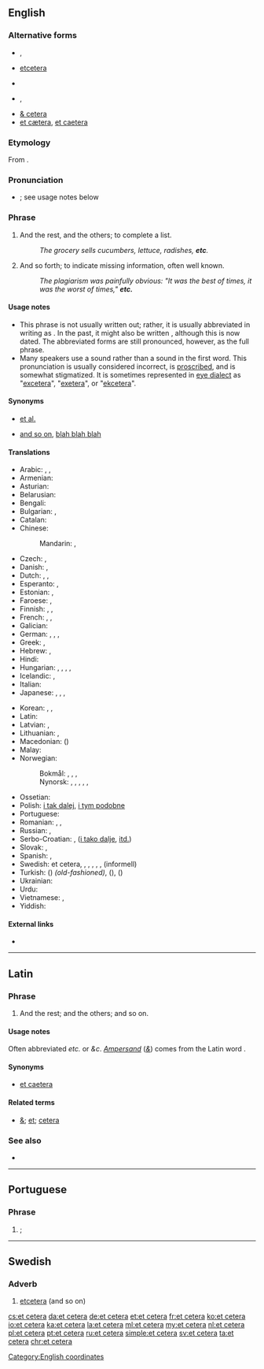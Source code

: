 ==English==

===Alternative forms===
{{top2}}
* {{l|en|etc}}, {{l|en|etc.}}
* [[etcetera]]
* {{l|en|et ceteræ}} {{qualifier|archaic}}
{{mid2}}
* {{l|en|&c}}, {{l|en|&c.}} {{qualifier|dated}}
* [[& cetera]] {{qualifier|dated}}
* [[et cætera]], [[et caetera]] {{qualifier|[[erroneous]] and archaic}}
{{bottom}}

===Etymology===
From {{etyl|la|en}} {{term|et cētera||lang=la|and the rest" or "and so forth}}.

===Pronunciation===
* {{IPA|/ˌɛt ˈsɛt(ə)ɹə/|/ˌɛkˈsɛt(ə)ɹə/|lang=en}}; see usage notes below
*: {{audio|en-us-etc.ogg|Audio (US)|lang=en}}

===Phrase===
{{head|en|phrase}}

# And the rest, and the others; to complete a list.
#: ''The grocery sells cucumbers, lettuce, radishes, '''etc'''.''
# And so forth; to indicate missing information, often well known.
#: ''The plagiarism was painfully obvious: "It was the best of times, it was the worst of times," '''etc.'''''

====Usage notes====
* This phrase is not usually written out; rather, it is usually abbreviated in writing as {{term|etc.|lang=en}}. In the past, it might also be written {{term|&c.|lang=en}}, although this is now dated. The abbreviated forms are still pronounced, however, as the full phrase.
* Many speakers use a {{IPAchar|/k/|lang=en}} sound rather than a {{IPAchar|/t/|lang=en}} sound in the first word. This pronunciation is usually considered incorrect, is [[proscribe]]d, and is somewhat stigmatized. It is sometimes represented in [[eye dialect]] as "[[excetera#English|excetera]]", "[[exetera#English|exetera]]", or "[[ekcetera#English|ekcetera]]".

====Synonyms====
* {{sense|to complete a list}} [[et al.]]
* {{sense|and so forth}} [[and so on]], [[blah blah blah]] {{a|colloquial}}

====Translations====
{{trans-top-also|and so on|etc.}}
* Arabic: {{t|ar|وهَلُمَّ جَرًّا|tr=wa-halumma jaraa|sc=Arab}}, {{t|ar|إلخ|tr='ilakh|sc=Arab}}, {{t|ar|إلى آخره|tr='íla 'aakhirih|sc=Arab}}
* Armenian: {{t|hy|եւ այլն}}
* Asturian: {{t|ast|etcétera}}
* Belarusian: {{t|be|і гэ́так да́лей|sc=Cyrl}}
* Bengali: {{t+|bn|ইত্যাদি|tr=ittêdi|sc=Beng}}
* Bulgarian: {{t|bg|и така нататък}}, {{t|bg|и т.н.}}
* Catalan: {{t|ca|etcètera}}
* Chinese:
*: Mandarin: {{t+|cmn|等|tr=děng|sc=Hani}}, {{t+|cmn|等等|tr=děngděng|sc=Hani}}
* Czech: {{t|cs|a tak dále}}, {{t+|cs|atd.}}
* Danish: {{t|da|og så videre}}, {{t+|da|osv.}}
* Dutch: {{t+|nl|enzovoort}}, {{t+|nl|enz.}}, {{t+|nl|enzovoorts}}
* Esperanto: {{t|eo|kaj tiel plu}}, {{t+|eo|k.t.p.}}
* Estonian: {{t|et|ja nii edasi}}, {{t|et|jne.}}
* Faroese: {{t|fo|og so framvegis}}, {{t|fo|osfr.}}
* Finnish: {{t|fi|ja niin edelleen}}, {{t+|fi|jne.}}, {{t|fi|ynnä muuta}}
* French: {{t+|fr|et cétéra}}, {{t+|fr|etc.}}, {{t+|fr|et cætera}}
* Galician: {{t|gl|etcétera}}
* German: {{t+|de|und so weiter}}, {{t+|de|usw.}}, {{t+|de|etc.}}, {{t+|de|et cetera}}
* Greek: {{t|el|και ούτω καθεξής}}, {{t+|el|κοκ}}
* Hebrew: {{t|he|וְכַדּוֹמֶה|sc=Hebr}}, {{t|he|וְכוּלֵּי}}
* Hindi: {{t|hi|वग़ैरह|tr=vaġairah|sc=Deva}}
* Hungarian: {{t+|hu|satöbbi}}, {{t+|hu|stb.}}, {{t|hu|és a többi}}, {{t|hu|s a többi}}, {{t|hu|és így tovább}}
* Icelandic: {{t+|is|og svo framvegis}}, {{t|is|o. s. frv.}}
* Italian: {{t+|it|eccetera}}
* Japanese: {{t|ja|など|tr=nado|sc=Jpan}}, {{t+|ja|等|tr=とう, tō|sc=Jpan}}, {{t|ja|等等|tr=とうとう, tōtō|sc=Jpan}}, {{t|ja|などなど|tr=nadonado|sc=Jpan}}
{{trans-mid}}
* Korean: {{t+|ko|기타|sc=Kore}}, {{t+|ko|등|sc=Kore}}, {{t+|ko|등등|sc=Kore}}
* Latin: {{t+|la|et cetera}}
* Latvian: {{t|lv|un tā tālāk}}, {{t|lv|utt.}}
* Lithuanian: {{t|lt|ir taip toliau}}, {{t|lt|ir t.t.}}
* Macedonian: {{t|mk|и така натаму|tr=i táka nátamu}} ({{t|mk|итн.|tr=itn.}})
* Malay: {{t|ms|dan lain-lain}}
* Norwegian:
*: Bokmål: {{t|no|og så videre}}, {{t+|no|osv.}}, {{t|no|et cetera}}, {{t+|no|etc.}}
*: Nynorsk: {{t|nn|og så bortetter}}, {{t|nn|osb.}}, {{t|nn|og så vidare}}, {{t|nn|osv.}}, {{t|nn|et cetera}}, {{t|nn|etc.}}
* Ossetian: {{t|os|æмæ аф. д.}}
* Polish: {{t+|pl|itd.}} [[i tak dalej]], {{t+|pl|itp.}} [[i tym podobne]]
* Portuguese: {{t+|pt|et cetera}}
* Romanian: {{t|ro|și așa mai departe}}, {{t|ro|etc.}}, {{t+|ro|etcetera}}
* Russian: {{t+|ru|и так далее|tr=i tak dáleje}}, {{t+|ru|и т. д.|tr=itɛdɛ́}}
* Serbo-Croatian: {{t|sh|и тако даље}}, {{t|sh|итд.|sc=Cyrl}} ([[i tako dalje]], [[itd.]])
* Slovak: {{t|sk|a tak ďalej}}, {{t|sk|atď.}}
* Spanish: {{t+|es|etcétera}}, {{t|es|y más}}
* Swedish: et cetera, {{t+|sv|etc.}}, {{t+|sv|etcetera}}, {{t+|sv|och så vidare}}, {{t+|sv|o.s.v.}}, {{t+|sv|osv.}}, {{t+|sv|osv}} (informell)
* Turkish: {{t|tr|ve saire}} ({{t|tr|vs}}) ''(old-fashioned)'', {{t|tr|ve bunun gibi}} ({{t|tr|vb}}), {{t|tr|ve benzeri}} ({{t|tr|vb}})
* Ukrainian: {{t|uk|і так да́лі|sc=Cyrl}}
* Urdu: {{t|ur|وغیرہ|tr=vaġairah|sc=ur-Arab}}
* Vietnamese: {{t+|vi|vân vân}}, {{t+|vi|v.v.}}
* Yiddish: {{t|yi|און אַזוי ווײַטער|sc=Hebr}}
{{trans-bottom}}

====External links====
* {{pedialite}}

[[Category:English coordinates]]

----

==Latin==

===Phrase===
{{head|la|phrase|head=[[et]] [[cētera]]}}

# And the rest; and the others; and so on.

====Usage notes====
Often abbreviated ''etc.'' or ''&c''. ''[[ampersand|Ampersand]]'' (''[[&]]'') comes from the Latin word {{term|et||and|lang=la}}.

====Synonyms====
* [[et caetera]]

====Related terms====
* [[&]]; [[et]]; [[cetera]]

===See also===
* {{l|la|et hoc genus omne}}

----

==Portuguese==

===Phrase===
{{head|pt|phrase|head=[[et]] [[cetera]]}}

# {{l/en|et cetera}}; {{l/en|and so on}}

----

==Swedish==

===Adverb===
{{head|sv|adverb}}

# [[etcetera]] (and so on)

{{tbot entry|Swedish|etcetera|2009|April|sv}}

[[cs:et cetera]]
[[da:et cetera]]
[[de:et cetera]]
[[et:et cetera]]
[[fr:et cetera]]
[[ko:et cetera]]
[[io:et cetera]]
[[ka:et cetera]]
[[la:et cetera]]
[[ml:et cetera]]
[[my:et cetera]]
[[nl:et cetera]]
[[pl:et cetera]]
[[pt:et cetera]]
[[ru:et cetera]]
[[simple:et cetera]]
[[sv:et cetera]]
[[ta:et cetera]]
[[chr:et cetera]]
